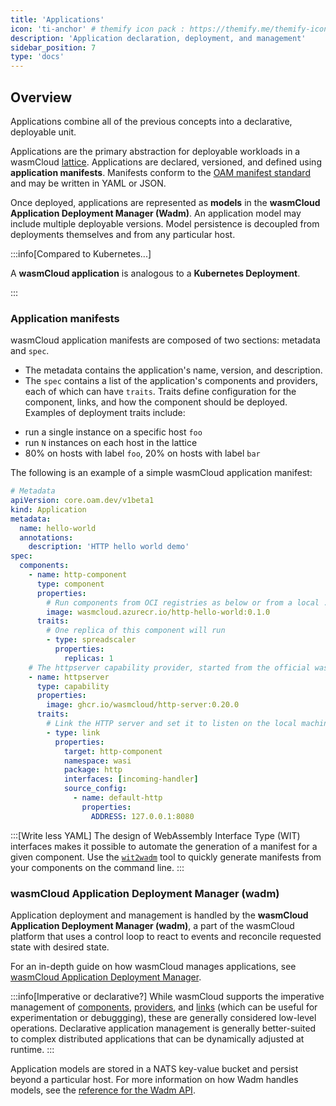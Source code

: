 ```yaml
---
title: 'Applications'
icon: 'ti-anchor' # themify icon pack : https://themify.me/themify-icons
description: 'Application declaration, deployment, and management'
sidebar_position: 7
type: 'docs'
---
```


## Overview

Applications combine all of the previous concepts into a declarative, deployable unit. 

Applications are the primary abstraction for deployable workloads in a wasmCloud [lattice](/docs/concepts/lattice). Applications are declared, versioned, and defined using **application manifests**. Manifests conform to the [OAM manifest standard](https://oam.dev/) and may be written in YAML or JSON. 

Once deployed, applications are represented as **models** in the **wasmCloud Application Deployment Manager (Wadm)**. An application model may include multiple deployable versions. Model persistence is decoupled from deployments themselves and from any particular host.

:::info[Compared to Kubernetes...]

A **wasmCloud application** is analogous to a **Kubernetes Deployment**.

:::

### Application manifests

wasmCloud application manifests are composed of two sections: metadata and `spec`. 

* The metadata contains the application's name, version, and description. 
* The `spec` contains a list of the application's components and providers, each of which can have `traits`. Traits define configuration for the component, links, and how the component should be deployed. Examples of deployment traits include:

- run a single instance on a specific host `foo`
- run `N` instances on each host in the lattice
- 80% on hosts with label `foo`, 20% on hosts with label `bar`

The following is an example of a simple wasmCloud application manifest:

```yaml
# Metadata
apiVersion: core.oam.dev/v1beta1
kind: Application
metadata:
  name: hello-world
  annotations:
    description: 'HTTP hello world demo'
spec:
  components:
    - name: http-component
      type: component
      properties:
        # Run components from OCI registries as below or from a local .wasm component binary.
        image: wasmcloud.azurecr.io/http-hello-world:0.1.0
      traits:
        # One replica of this component will run
        - type: spreadscaler
          properties:
            replicas: 1
    # The httpserver capability provider, started from the official wasmCloud OCI artifact
    - name: httpserver
      type: capability
      properties:
        image: ghcr.io/wasmcloud/http-server:0.20.0
      traits:
        # Link the HTTP server and set it to listen on the local machine's port 8080
        - type: link
          properties:
            target: http-component
            namespace: wasi
            package: http
            interfaces: [incoming-handler]
            source_config:
              - name: default-http
                properties:
                  ADDRESS: 127.0.0.1:8080
```

:::[Write less YAML]
The design of WebAssembly Interface Type (WIT) interfaces makes it possible to automate the generation of a manifest for a given component. Use the [`wit2wadm`](https://github.com/brooksmtownsend/wit2wadm) tool to quickly generate manifests from your components on the command line. 
:::

### wasmCloud Application Deployment Manager (wadm)

Application deployment and management is handled by the **wasmCloud Application Deployment Manager (wadm)**, a part of the wasmCloud platform that uses a control loop to react to events and reconcile requested state with desired state.

For an in-depth guide on how wasmCloud manages applications, see [wasmCloud Application Deployment Manager](/docs/ecosystem/wadm/).

:::info[Imperative or declarative?]
While wasmCloud supports the imperative management of [components](/docs/concepts/components), [providers](/docs/concepts/providers), and [links](/docs/concepts/linking-components/) (which can be useful for experimentation or debuggging), these are generally considered low-level operations. Declarative application management is generally better-suited to complex distributed applications that can be dynamically adjusted at runtime.
:::

Application models are stored in a NATS key-value bucket and persist beyond a particular host. For more information on how Wadm handles models, see the [reference for the Wadm API](https://wasmcloud.com/docs/ecosystem/wadm/api).